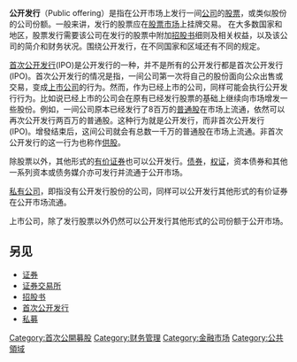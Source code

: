 {{unreferenced|time=2015-11-12T10:20:22+00:00}}
'''公开发行'''（Public offering）是指在公开市场上发行一间[[公司|公司]]的[[股票|股票]]，或类似股份的公司份额。一般来讲，发行的股票应在[[股票市场|股票市场]]上挂牌交易。 在大多数国家和地区，股票发行需要该公司在发行的股票中附加[[招股書|招股书]]细则及相关权益，以及该公司的简介和财务状况。围绕公开发行，在不同国家和区域还有不同的规定。

[[首次公开发行|首次公开发行]](IPO)是公开发行的一种，并不是所有的公开发行都是首次公开发行(IPO)。首次公开发行的情况是指，一间公司第一次将自己的股份面向公众出售或交易，变成[[上市公司|上市公司]]的行为。然而，作为已经上市的公司，同样可能会执行公开发行行为。比如说已经上市的公司会在原有已经发行股票的基础上继续向市场增发一些股份。例如，一间公司原本已经发行了8百万的[[普通股|普通股]]在市场上流通，依然可以再次公开发行两百万的普通股。这种行为就是公开发行，而非首次公开发行(IPO)。增發结束后，这间公司就会有总数一千万的普通股在市场上流通。非首次公开发行的这一行为也称作[[二次发售|供股]]。

除股票以外，其他形式的[[有价证券|有价证券]]也可以公开发行。[[债券|债券]]，[[权证|权证]]，资本债券和其他一系列资本或债务媒介亦可发行并流通于公开市场。

[[私有公司|私有公司]]，即指没有公开发行股份的公司，同样可以公开发行其他形式的有价证券在公开市场流通。

上市公司，除了发行股票以外仍然可以公开发行其他形式的公司份额于公开市场。

== 另见 ==
* [[證券|证券]]
* [[证券交易所|证券交易所]]
* [[招股書|招股书]]
* [[首次公开募股|首次公开发行]]
* [[私募|私募]]

[[Category:首次公開募股|Category:首次公開募股]]
[[Category:财务管理|Category:财务管理]]
[[Category:金融市场|Category:金融市场]]
[[Category:公共領域|Category:公共領域]]